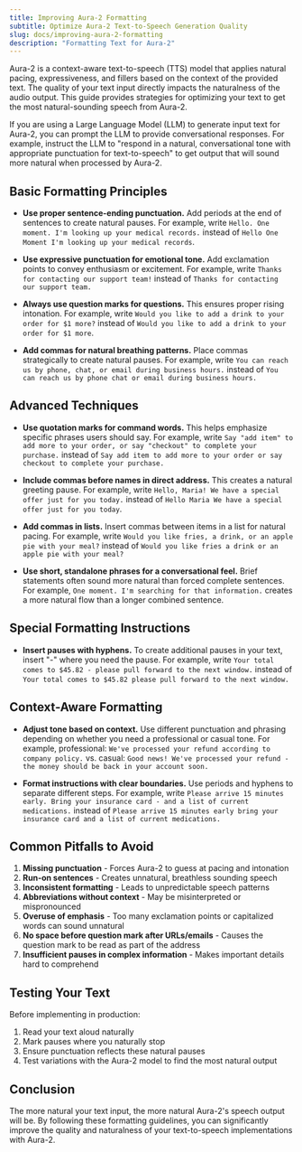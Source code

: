 ```yaml
---
title: Improving Aura-2 Formatting
subtitle: Optimize Aura-2 Text-to-Speech Generation Quality
slug: docs/improving-aura-2-formatting
description: "Formatting Text for Aura-2"
---
```


Aura-2 is a context-aware text-to-speech (TTS) model that applies natural pacing, expressiveness, and fillers based on the context of the provided text. The quality of your text input directly impacts the naturalness of the audio output. This guide provides strategies for optimizing your text to get the most natural-sounding speech from Aura-2.

<Info title="Note for LLM-Generated Text">
If you are using a Large Language Model (LLM) to generate input text for Aura-2, you can prompt the LLM to provide conversational responses. For example, instruct the LLM to "respond in a natural, conversational tone with appropriate punctuation for text-to-speech" to get output that will sound more natural when processed by Aura-2.
</Info>

## Basic Formatting Principles

* **Use proper sentence-ending punctuation.** Add periods at the end of sentences to create natural pauses. For example, write `Hello. One moment. I'm looking up your medical records.` instead of `Hello One Moment I'm looking up your medical records`.

* **Use expressive punctuation for emotional tone.** Add exclamation points to convey enthusiasm or excitement. For example, write `Thanks for contacting our support team!` instead of `Thanks for contacting our support team.`

* **Always use question marks for questions.** This ensures proper rising intonation. For example, write `Would you like to add a drink to your order for $1 more?` instead of `Would you like to add a drink to your order for $1 more`.

* **Add commas for natural breathing patterns.** Place commas strategically to create natural pauses. For example, write `You can reach us by phone, chat, or email during business hours.` instead of `You can reach us by phone chat or email during business hours.`

## Advanced Techniques

* **Use quotation marks for command words.** This helps emphasize specific phrases users should say. For example, write `Say "add item" to add more to your order, or say "checkout" to complete your purchase.` instead of `Say add item to add more to your order or say checkout to complete your purchase.`

* **Include commas before names in direct address.** This creates a natural greeting pause. For example, write `Hello, Maria! We have a special offer just for you today.` instead of `Hello Maria We have a special offer just for you today`.

* **Add commas in lists.** Insert commas between items in a list for natural pacing. For example, write `Would you like fries, a drink, or an apple pie with your meal?` instead of `Would you like fries a drink or an apple pie with your meal?`

* **Use short, standalone phrases for a conversational feel.** Brief statements often sound more natural than forced complete sentences. For example, `One moment. I'm searching for that information.` creates a more natural flow than a longer combined sentence.

## Special Formatting Instructions

* **Insert pauses with hyphens.** To create additional pauses in your text, insert "-" where you need the pause. For example, write `Your total comes to $45.82 - please pull forward to the next window.` instead of `Your total comes to $45.82 please pull forward to the next window.`

## Context-Aware Formatting

* **Adjust tone based on context.** Use different punctuation and phrasing depending on whether you need a professional or casual tone. For example, professional: `We've processed your refund according to company policy.` vs. casual: `Good news! We've processed your refund - the money should be back in your account soon.`

* **Format instructions with clear boundaries.** Use periods and hyphens to separate different steps. For example, write `Please arrive 15 minutes early. Bring your insurance card - and a list of current medications.` instead of `Please arrive 15 minutes early bring your insurance card and a list of current medications.`

## Common Pitfalls to Avoid

1. **Missing punctuation** - Forces Aura-2 to guess at pacing and intonation
2. **Run-on sentences** - Creates unnatural, breathless sounding speech
3. **Inconsistent formatting** - Leads to unpredictable speech patterns
4. **Abbreviations without context** - May be misinterpreted or mispronounced
5. **Overuse of emphasis** - Too many exclamation points or capitalized words can sound unnatural
6. **No space before question mark after URLs/emails** - Causes the question mark to be read as part of the address
7. **Insufficient pauses in complex information** - Makes important details hard to comprehend

## Testing Your Text

Before implementing in production:

1. Read your text aloud naturally
2. Mark pauses where you naturally stop
3. Ensure punctuation reflects these natural pauses
4. Test variations with the Aura-2 model to find the most natural output

## Conclusion

The more natural your text input, the more natural Aura-2's speech output will be. By following these formatting guidelines, you can significantly improve the quality and naturalness of your text-to-speech implementations with Aura-2.